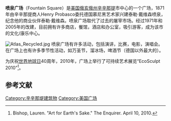 {{Infobox City
 | official_name = 喷泉广场 
 | website = http://www.myfountainsquare.com
 | image_skyline = TylerDavidsonFountainAtNight.jpg
 | subdivision_type = 国家
 | subdivision_type1 = 州
 | subdivision_type2 =
 | subdivision_name = [[美国|美国]]
 | subdivision_name1 = [[俄亥俄州|俄亥俄州]]
 | subdivision_name2 = 辛辛那提市中心
 | established_title = 创立
 | established_date = 1871
 | area_code  = [[Area_code_513|513]] 
 | timezone = [[Eastern_Standard_Time_Zone|EST]]
 | utc_offset = -5
 | timezone_DST = [[Eastern_Daylight_Time|EDT]]
 | utc_offset_DST	 = -4
 | coordinates = {{coord|39|6|5.8|N|84|30|45|W|region:US-OH|display=inline,title}}
 | elevation_m = 147
 | elevation_ft = 482
 | footnotes =
 }}
'''喷泉广场'''（Fountain Square）是[[美国|美国]][[俄亥俄州|俄亥俄州]][[辛辛那提|辛辛那提]]市中心的一个广场，1871年由辛辛那提商人Henry Probasco委托德国慕尼黑艺术家兴建泰勒·戴维森喷泉，纪念他的商业伙伴泰勒·戴维森。喷泉广场取代了过去的屠宰市场。经过1971年和2005年的改建，目前拥有许多商店，餐馆，酒店和办公室，吸引游客，成为该市的文化/康乐中心。

[[Image:Atlas_Recycled.jpg|thumb]]
喷泉广场有许多活动，包括演讲，比赛，电影，演唱会。在广场上也有许多季节性活动，如万圣节，溜冰场，啤酒节（德国以外最大的）。 

为庆祝[[世界地球日|世界地球日]]40周年，2010年，广场上举行了可持续艺术展览“EcoSculpt 2010”<ref> Bishop, Lauren. "Art for Earth's Sake." The Enquirer. April 10, 2010. </ref>。

== 参考文献 ==
{{Reflist|2}}

[[Category:辛辛那堤建筑物|Category:辛辛那堤建筑物]]
[[Category:美国广场|Category:美国广场]]